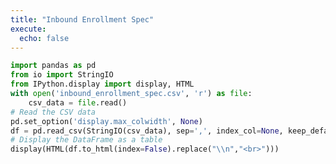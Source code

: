 ```yaml
---
title: "Inbound Enrollment Spec"
execute:
  echo: false
---
```

```python
import pandas as pd
from io import StringIO
from IPython.display import display, HTML
with open('inbound_enrollment_spec.csv', 'r') as file:
    csv_data = file.read()
# Read the CSV data
pd.set_option('display.max_colwidth', None)
df = pd.read_csv(StringIO(csv_data), sep=',', index_col=None, keep_default_na=False, header=0)
# Display the DataFrame as a table
display(HTML(df.to_html(index=False).replace("\\n","<br>")))
```
